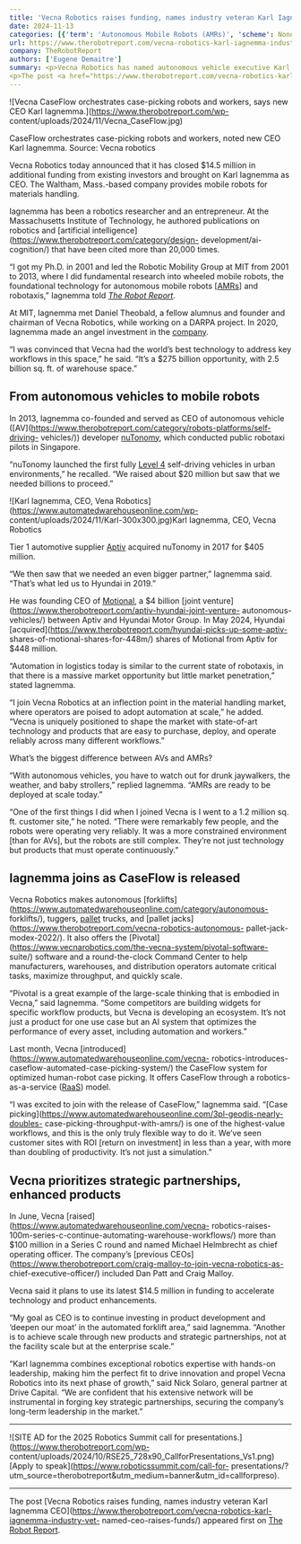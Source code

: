 ```yaml
---
title: 'Vecna Robotics raises funding, names industry veteran Karl Iagnemma CEO'
date: 2024-11-13
categories: [{'term': 'Autonomous Mobile Robots (AMRs)', 'scheme': None, 'label': None}, {'term': 'Investments', 'scheme': None, 'label': None}, {'term': 'Logistics', 'scheme': None, 'label': None}, {'term': 'Manufacturing', 'scheme': None, 'label': None}, {'term': 'News', 'scheme': None, 'label': None}, {'term': 'Packaging & Palletizing • Pick-Place', 'scheme': None, 'label': None}, {'term': 'Self-Driving Vehicles', 'scheme': None, 'label': None}, {'term': 'Vecna', 'scheme': None, 'label': None}, {'term': 'Vecna Robotics', 'scheme': None, 'label': None}]
url: https://www.therobotreport.com/vecna-robotics-karl-iagnemma-industry-vet-named-ceo-raises-funds/
company: TheRobotReport
authors: ['Eugene Demaitre']
summary: <p>Vecna Robotics has named autonomous vehicle executive Karl Iagnemma as its new CEO shortly after the release of its CaseFlow product.</p>
<p>The post <a href="https://www.therobotreport.com/vecna-robotics-karl-iagnemma-industry-vet-named-ceo-raises-funds/">Vecna Robotics raises funding, names industry veteran Karl Iagnemma CEO</a> appeared first on <a href="https://www.therobotreport.com">The Robot Report</a>.</p>
---
```



![Vecna CaseFlow orchestrates case-picking robots and workers, says new CEO
Karl Iagnemma.](https://www.therobotreport.com/wp-
content/uploads/2024/11/Vecna_CaseFlow.jpg)

CaseFlow orchestrates case-picking robots and workers, noted new CEO Karl
Iagnemma. Source: Vecna robotics

Vecna Robotics today announced that it has closed $14.5 million in additional
funding from existing investors and brought on Karl Iagnemma as CEO. The
Waltham, Mass.-based company provides mobile robots for materials handling.

Iagnemma has been a robotics researcher and an entrepreneur. At the
Massachusetts Institute of Technology, he authored publications on robotics
and [artificial intelligence](https://www.therobotreport.com/category/design-
development/ai-cognition/) that have been cited more than 20,000 times.

“I got my Ph.D. in 2001 and led the Robotic Mobility Group at MIT from 2001 to
2013, where I did fundamental research into wheeled mobile robots, the
foundational technology for autonomous mobile robots
[[AMRs](https://www.therobotreport.com/category/robots-platforms/amrs/)] and
robotaxis,” Iagnemma told [_The Robot
Report_](https://www.therobotreport.com/).

At MIT, Iagnemma met Daniel Theobald, a fellow alumnus and founder and
chairman of Vecna Robotics, while working on a DARPA project. In 2020,
Iagnemma made an angel investment in the
[company](https://www.therobotreport.com/tag/vecna-robotics/).

“I was convinced that Vecna had the world’s best technology to address key
workflows in this space,” he said. “It’s a $275 billion opportunity, with 2.5
billion sq. ft. of warehouse space.”

## From autonomous vehicles to mobile robots

In 2013, Iagnemma co-founded and served as CEO of autonomous vehicle
([AV](https://www.therobotreport.com/category/robots-platforms/self-driving-
vehicles/)) developer
[nuTonomy](https://www.therobotreport.com/tag/nutonomy/), which conducted
public robotaxi pilots in Singapore.

“nuTonomy launched the first fully [Level
4](https://www.sae.org/blog/sae-j3016-update) self-driving vehicles in urban
environments,” he recalled. “We raised about $20 million but saw that we
needed billions to proceed.”

![Karl Iagnemma, CEO, Vena
Robotics](https://www.automatedwarehouseonline.com/wp-
content/uploads/2024/11/Karl-300x300.jpg)Karl Iagnemma, CEO, Vecna Robotics

Tier 1 automotive supplier [Aptiv](https://www.therobotreport.com/tag/aptiv/)
acquired nuTonomy in 2017 for $405 million.

“We then saw that we needed an even bigger partner,” Iagnemma said. “That’s
what led us to Hyundai in 2019.”

He was founding CEO of
[Motional](https://www.therobotreport.com/tag/motional/), a $4 billion [joint
venture](https://www.therobotreport.com/aptiv-hyundai-joint-venture-
autonomous-vehicles/) between Aptiv and Hyundai Motor Group. In May 2024,
Hyundai [acquired](https://www.therobotreport.com/hyundai-picks-up-some-aptiv-
shares-of-motional-shares-for-448m/) shares of Motional from Aptiv for $448
million.

“Automation in logistics today is similar to the current state of robotaxis,
in that there is a massive market opportunity but little market penetration,”
stated Iagnemma.

“I join Vecna Robotics at an inflection point in the material handling market,
where operators are poised to adopt automation at scale,” he added. “Vecna is
uniquely positioned to shape the market with state-of-art technology and
products that are easy to purchase, deploy, and operate reliably across many
different workflows.”

What’s the biggest difference between AVs and AMRs?

“With autonomous vehicles, you have to watch out for drunk jaywalkers, the
weather, and baby strollers,” replied Iagnemma. “AMRs are ready to be deployed
at scale today.”

“One of the first things I did when I joined Vecna is I went to a 1.2 million
sq. ft. customer site,” he noted. “There were remarkably few people, and the
robots were operating very reliably. It was a more constrained environment
[than for AVs], but the robots are still complex. They’re not just technology
but products that must operate continuously.”

## Iagnemma joins as CaseFlow is released

Vecna Robotics makes autonomous
[forklifts](https://www.automatedwarehouseonline.com/category/autonomous-
forklifts/), tuggers,
[pallet](https://www.automatedwarehouseonline.com/tag/pallet/) trucks, and
[pallet jacks](https://www.therobotreport.com/vecna-robotics-autonomous-
pallet-jack-modex-2022/). It also offers the
[Pivotal](https://www.vecnarobotics.com/the-vecna-system/pivotal-software-
suite/) software and a round-the-clock Command Center to help manufacturers,
warehouses, and distribution operators automate critical tasks, maximize
throughput, and quickly scale.

“Pivotal is a great example of the large-scale thinking that is embodied in
Vecna,” said Iagnemma. “Some competitors are building widgets for specific
workflow products, but Vecna is developing an ecosystem. It’s not just a
product for one use case but an AI system that optimizes the performance of
every asset, including automation and workers.”

Last month, Vecna [introduced](https://www.automatedwarehouseonline.com/vecna-
robotics-introduces-caseflow-automated-case-picking-system/) the CaseFlow
system for optimized human-robot case picking. It offers CaseFlow through a
robotics-as-a-service
([RaaS](https://www.automatedwarehouseonline.com/category/raas/)) model.

“I was excited to join with the release of CaseFlow,” Iagnemma said. “[Case
picking](https://www.automatedwarehouseonline.com/3pl-geodis-nearly-doubles-
case-picking-throughput-with-amrs/) is one of the highest-value workflows, and
this is the only truly flexible way to do it. We’ve seen customer sites with
ROI [return on investment] in less than a year, with more than doubling of
productivity. It’s not just a simulation.”

## Vecna prioritizes strategic partnerships, enhanced products

In June, Vecna [raised](https://www.automatedwarehouseonline.com/vecna-
robotics-raises-100m-series-c-continue-automating-warehouse-workflows/) more
than $100 million in a Series C round and named Michael Helmbrecht as chief
operating officer. The company’s [previous
CEOs](https://www.therobotreport.com/craig-malloy-to-join-vecna-robotics-as-
chief-executive-officer/) included Dan Patt and Craig Malloy.

Vecna said it plans to use its latest $14.5 million in funding to accelerate
technology and product enhancements.

“My goal as CEO is to continue investing in product development and ‘deepen
our moat’ in the automated forklift area,” said Iagnemma. “Another is to
achieve scale through new products and strategic partnerships, not at the
facility scale but at the enterprise scale.”

“Karl Iagnemma combines exceptional robotics expertise with hands-on
leadership, making him the perfect fit to drive innovation and propel Vecna
Robotics into its next phase of growth,” said Nick Solaro, general partner at
Drive Capital. “We are confident that his extensive network will be
instrumental in forging key strategic partnerships, securing the company’s
long-term leadership in the market.”

* * *

![SITE AD for the 2025 Robotics Summit call for
presentations.](https://www.therobotreport.com/wp-
content/uploads/2024/10/RSE25_728x90_CallforPresentations_Vs1.png) [Apply to
speak](https://www.roboticssummit.com/call-for-
presentations/?utm_source=therobotreport&utm_medium=banner&utm_id=callforpreso).

* * *

The post [Vecna Robotics raises funding, names industry veteran Karl Iagnemma
CEO](https://www.therobotreport.com/vecna-robotics-karl-iagnemma-industry-vet-
named-ceo-raises-funds/) appeared first on [The Robot
Report](https://www.therobotreport.com).

